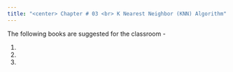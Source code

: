 ```yaml
---
title: "<center> Chapter # 03 <br> K Nearest Neighbor (KNN) Algorithm"
---
```


The following books are suggested for the classroom - 

01. 


02. 


03. 

